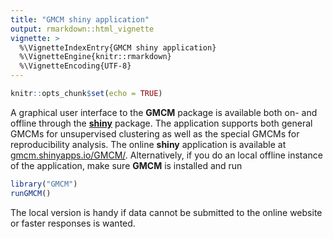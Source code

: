 ```yaml
---
title: "GMCM shiny application"
output: rmarkdown::html_vignette
vignette: >
  %\VignetteIndexEntry{GMCM shiny application}
  %\VignetteEngine{knitr::rmarkdown}
  %\VignetteEncoding{UTF-8}
---
```


```r
knitr::opts_chunk$set(echo = TRUE)

```

A graphical user interface to the **GMCM** package is available both on- and
offline through the [**shiny**](https://shiny.rstudio.com) package.
The application supports both general GMCMs for unsupervised clustering as
well as the special GMCMs for reproducibility analysis.
The online
**shiny** application is available at
[gmcm.shinyapps.io/GMCM/](https://gmcm.shinyapps.io/GMCM/). 
Alternatively, if you do an local offline instance of the
application, make sure **GMCM** is installed and run

```r
library("GMCM")
runGMCM()
```

The local version is handy if data cannot be submitted to the online website or faster responses is wanted.




